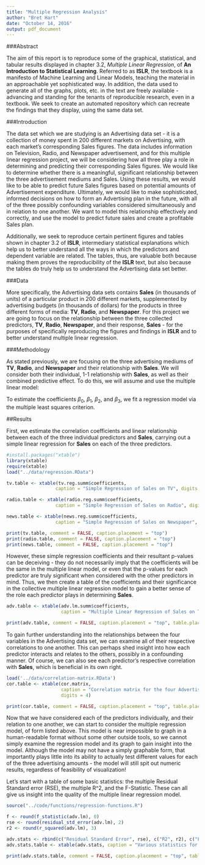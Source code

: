 ---
title: "Multiple Regression Analysis"
author: "Bret Hart"
date: "October 14, 2016"
output: pdf_document
---

###Abstract

The aim of this report is to reproduce some of the graphical, statistical, and tabular results displayed in chapter 3.2, *Multiple Linear Regression*, of **An Introduction to Statistical Learning**. Referred to as **ISLR**, the textbook is a manifesto of Machine Learning and Linear Models, teaching the material in an approachable yet sophisticated way. In addition, the data used to generate all of the graphs, plots, etc. in the text are freely available - advancing and standing for the tenants of reproducible research, even in a textbook. We seek to create an automated repository which can recreate the findings that they display, using the same data set.


###Introduction

The data set which we are studying is an Advertising data set - it is a collection of money spent in 200 different markets on Advertising, with each market's corresponding Sales figures. The data includes information on Television, Radio, and Newspaper advertisement, and for this multiple linear regression project, we will be considering how all three play a role in determining and predicting their corresponding Sales figures. We would like to determine whether there is a meaningful, significant relationship between the three advertisement mediums and Sales. Using these results, we would like to be able to predict future Sales figures based on potential amounts of Advertisement expenditure. Ultimately, we would like to make sophisticated, informed decisions on how to form an Advertising plan in the future, with all of the three possibly confounding variables considered simultaneously and in relation to one another. We want to model this relationship effectively and correctly, and use the model to predict future sales and create a profitable Sales plan. 

Additionally, we seek to reproduce certain pertinent figures and tables shown in chapter 3.2 of **ISLR**, intermediary statistical explanations which help us to better understand all the ways in which the predictors and dependent variable are related. The tables, thus, are valuable both because making them proves the reproducibility of the **ISLR** text, but also because the tables do truly help us to understand the Advertising data set better.


###Data

More specifically, the Advertising data sets contains **Sales** (in thousands of units) of a particular product in 200 different markets, supplemented by advertising budgets (in thousands of dollars) for the products in three different forms of media: **TV**, **Radio**, and **Newspaper**. For this project we are going to focus on the relationship between the three collected predictors, **TV**, **Radio**, **Newspaper**, and their response, **Sales** - for the purposes of specifically reproducing the figures and findings in **ISLR** and to better understand multiple linear regression. 




###Methodology

As stated previously, we are focusing on the three advertising mediums of **TV**, **Radio**, and **Newspaper** and their relationship with **Sales**. We will consider both their individual, 1-1 relationship with **Sales**, as well as their combined predictive effect. To do this, we will assume and use the multiple linear model:

\begin{center}
\( \textbf{Sales} \) = \( \beta_0 \) + \(\beta_1\)\( \textbf{TV} \) + \(\beta_2\)\(\textbf{Radio}\) + \(\beta_3\)\(\textbf{Newspaper}\)
\end{center}

To estimate the coefficients  $\beta_0$,   $\beta_1$, $\beta_2$, and $\beta_3$, we fit a regression model via the multiple least squares criterion.



##Results

First, we estimate the correlation coefficients and linear relationship between each of the three individual predictors and **Sales**, carrying out a simple linear regression for **Sales** on each of the three predictors.


```{r include = FALSE, cache=FALSE}
#install.packages("xtable")
library(xtable)
require(xtable)
load("../data/regression.RData")

tv.table <- xtable(tv.reg.summ$coefficients,
                  caption = "Simple Regression of Sales on TV", digits = 3)

radio.table <- xtable(radio.reg.summ$coefficients,
                  caption = "Simple Regression of Sales on Radio", digits = 3)

news.table <- xtable(news.reg.summ$coefficients,
                  caption = "Simple Regression of Sales on Newspaper", digits = 3)


```


```{r results='asis', echo=FALSE, cache=FALSE}
print(tv.table, comment = FALSE, caption.placement = "top")
print(radio.table, comment = FALSE, caption.placement = "top")
print(news.table, comment = FALSE, caption.placement = "top")

```



However, these simple regression coefficients and their resultant p-values can be deceiving - they do not necessarily imply that the coefficients will be the same in the multiple linear model, or even that the p-values for each predictor are truly significant when considered with the other predictors in mind. Thus, we then create a table of the coefficients and their significance in the collective multiple linear regression model to gain a better sense of the role each predictor plays in determining **Sales**.


```{r include = FALSE, cache=FALSE}

adv.table <- xtable(adv.lm.summ$coefficients,
                    caption = "Multiple Linear Regression of Sales on TV, Radio, and Newspaper", digits = 4)

```

```{r results='asis', echo=FALSE, cache=FALSE}

print(adv.table, comment = FALSE, caption.placement = "top", table.placement = '!h')

```


To gain further understanding into the relationships between the four variables in the Advertising data set, we can examine all of their respective correlations to one another. This can perhaps shed insight into how each predictor interacts and relates to the others, possibly in a confounding manner. Of course, we can also see each predictor's respective correlation with **Sales**, which is beneficial in its own right.

```{r include = FALSE, cache=FALSE}

load('../data/correlation-matrix.RData')
cor.table <- xtable(cor.matrix,
                    caption = "Correlation matrix for the four Advertising variables",
                    digits = 4)

```


```{r results='asis', echo=FALSE, cache=FALSE}

print(cor.table, comment = FALSE, caption.placement = "top", table.placement = '!h')

```


Now that we have considered each of the predictors individually, and their relation to one another, we can start to consider the multiple regression model, of form listed above. This model is near impossible to graph in a human-readable format without some other outside tools, so we cannot simply examine the regression model and its graph to gain insight into the model. Although the model may not have a simply graphable form, that importantly plays little into its ability to actually test different values for each of the three advertising amounts - the model will still spit out numeric results, regardless of feasibility of visualization! 


Let's start with a table of some basic statistics: the multiple Residual Standard error (RSE), the multiple R^2, and the F-Statistic. These can all give us insight into the quality of the multiple linear regression model.


```{r include = FALSE, cache=FALSE}

source("../code/functions/regression-functions.R")

f <- round(f_statistic(adv.lm), 0)
rse <- round(residual_std_error(adv.lm), 2)
r2 <- round(r_squared(adv.lm), 3)

adv.stats <- rbind(c("Residual Standard Error", rse), c("R2", r2), c("F-statistic", f))
adv.stats.table <- xtable(adv.stats, caption = "Various statistics for the multiple linear regression model")

```

```{r results='asis', echo=FALSE, cache=FALSE}

print(adv.stats.table, comment = FALSE, caption.placement = "top", table.placement = '!h')

```













